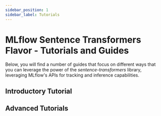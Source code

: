 ```yaml
---
sidebar_position: 1
sidebar_label: Tutorials
---
```




# MLflow Sentence Transformers Flavor - Tutorials and Guides

Below, you will find a number of guides that focus on different ways that you can leverage the power of the _sentence-transformers_ library, leveraging MLflow's
APIs for tracking and inference capabilities.

## Introductory Tutorial

<CardGroup>
  <PageCard headerText="Sentence Transformers Quickstart" link="/ml/deep-learning/sentence-transformers/tutorials/quickstart/sentence-transformers-quickstart/" text="Learn the very basics of using the Sentence Transformers package with MLflow to generate sentence embeddings from a logged model in both native and generic Python function formats." />
</CardGroup>

## Advanced Tutorials

<CardGroup>
  <PageCard headerText="Semantic Similarity Tutorial" link="/ml/deep-learning/sentence-transformers/tutorials/semantic-similarity/semantic-similarity-sentence-transformers/" text="Learn how to leverage sentence embeddings to determine similarity scores between two sentences." />
  <PageCard headerText="Semantic Search Tutorial" link="/ml/deep-learning/sentence-transformers/tutorials/semantic-search/semantic-search-sentence-transformers/" text="Learn how to use sentence embeddings to find the most similar embedding within a corpus of text." />
  <PageCard headerText="Paraphrase Mining Tutorial" link="/ml/deep-learning/sentence-transformers/tutorials/paraphrase-mining/paraphrase-mining-sentence-transformers/" text="Explore the power of paraphrase mining to identify semantically similar sentences in a corpus of text." />
</CardGroup>